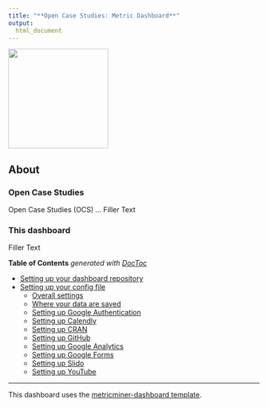 ```yaml
---
title: "**Open Case Studies: Metric Dashboard**"
output:
  html_document
---
```


<img src = "resources/images/ocs_icon-192.png" width = 200>

## About

### Open Case Studies

Open Case Studies (OCS) ... Filler Text

### This dashboard

Filler Text

<!-- START doctoc generated TOC please keep comment here to allow auto update -->
<!-- DON'T EDIT THIS SECTION, INSTEAD RE-RUN doctoc TO UPDATE -->
**Table of Contents**  *generated with [DocToc](https://github.com/thlorenz/doctoc)*

  - [Setting up your dashboard repository](#setting-up-your-dashboard-repository)
  - [Setting up your config file](#setting-up-your-config-file)
    - [Overall settings](#overall-settings)
    - [Where your data are saved](#where-your-data-are-saved)
    - [Setting up Google Authentication](#setting-up-google-authentication)
    - [Setting up Calendly](#setting-up-calendly)
    - [Setting up CRAN](#setting-up-cran)
    - [Setting up GitHub](#setting-up-github)
    - [Setting up Google Analytics](#setting-up-google-analytics)
    - [Setting up Google Forms](#setting-up-google-forms)
    - [Setting up Slido](#setting-up-slido)
    - [Setting up YouTube](#setting-up-youtube)

<!-- END doctoc generated TOC please keep comment here to allow auto update -->

---
This dashboard uses the [metricminer-dashboard template](https://github.com/fhdsl/metricminer-dashboard).

<!-- Google tag (gtag.js) -->
<script async src="https://www.googletagmanager.com/gtag/js?id=G-951TGMSPH7"></script>
<script>
  window.dataLayer = window.dataLayer || [];
  function gtag(){dataLayer.push(arguments);}
  gtag('js', new Date());

  gtag('config', 'G-951TGMSPH7');
</script>
